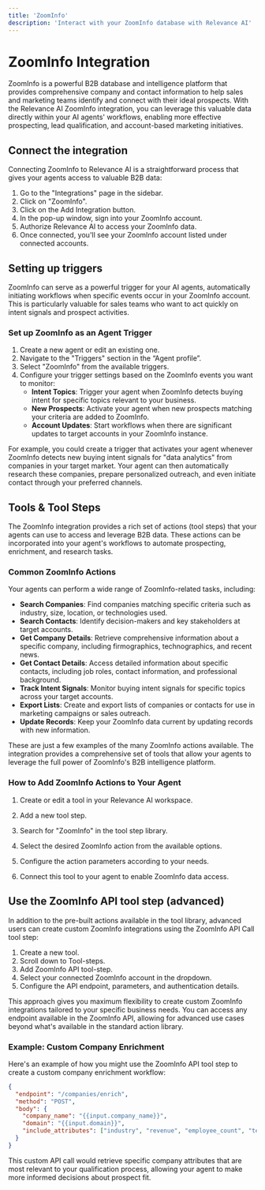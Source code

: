 ```yaml
---
title: 'ZoomInfo'
description: 'Interact with your ZoomInfo database with Relevance AI'
---
```


# ZoomInfo Integration

ZoomInfo is a powerful B2B database and intelligence platform that provides comprehensive company and contact information to help sales and marketing teams identify and connect with their ideal prospects. With the Relevance AI ZoomInfo integration, you can leverage this valuable data directly within your AI agents' workflows, enabling more effective prospecting, lead qualification, and account-based marketing initiatives.

## Connect the integration

Connecting ZoomInfo to Relevance AI is a straightforward process that gives your agents access to valuable B2B data:

1. Go to the "Integrations" page in the sidebar.
2. Click on "ZoomInfo".
3. Click on the Add Integration button.
4. In the pop-up window, sign into your ZoomInfo account.
5. Authorize Relevance AI to access your ZoomInfo data.
6. Once connected, you'll see your ZoomInfo account listed under connected accounts.

## Setting up triggers

ZoomInfo can serve as a powerful trigger for your AI agents, automatically initiating workflows when specific events occur in your ZoomInfo account. This is particularly valuable for sales teams who want to act quickly on intent signals and prospect activities.

### Set up ZoomInfo as an Agent Trigger

1. Create a new agent or edit an existing one.
2. Navigate to the "Triggers" section in the “Agent profile”.
3. Select "ZoomInfo" from the available triggers.
4. Configure your trigger settings based on the ZoomInfo events you want to monitor:
   - **Intent Topics**: Trigger your agent when ZoomInfo detects buying intent for specific topics relevant to your business.
   - **New Prospects**: Activate your agent when new prospects matching your criteria are added to ZoomInfo.
   - **Account Updates**: Start workflows when there are significant updates to target accounts in your ZoomInfo instance.

For example, you could create a trigger that activates your agent whenever ZoomInfo detects new buying intent signals for "data analytics" from companies in your target market. Your agent can then automatically research these companies, prepare personalized outreach, and even initiate contact through your preferred channels.

## Tools & Tool Steps

The ZoomInfo integration provides a rich set of actions (tool steps) that your agents can use to access and leverage B2B data. These actions can be incorporated into your agent's workflows to automate prospecting, enrichment, and research tasks.

### Common ZoomInfo Actions

Your agents can perform a wide range of ZoomInfo-related tasks, including:

- **Search Companies**: Find companies matching specific criteria such as industry, size, location, or technologies used.
- **Search Contacts**: Identify decision-makers and key stakeholders at target accounts.
- **Get Company Details**: Retrieve comprehensive information about a specific company, including firmographics, technographics, and recent news.
- **Get Contact Details**: Access detailed information about specific contacts, including job roles, contact information, and professional background.
- **Track Intent Signals**: Monitor buying intent signals for specific topics across your target accounts.
- **Export Lists**: Create and export lists of companies or contacts for use in marketing campaigns or sales outreach.
- **Update Records**: Keep your ZoomInfo data current by updating records with new information.

These are just a few examples of the many ZoomInfo actions available. The integration provides a comprehensive set of tools that allow your agents to leverage the full power of ZoomInfo's B2B intelligence platform.

### How to Add ZoomInfo Actions to Your Agent

1. Create or edit a tool in your Relevance AI workspace.
2. Add a new tool step.
3. Search for "ZoomInfo" in the tool step library.
4. Select the desired ZoomInfo action from the available options.

5. Configure the action parameters according to your needs.
6. Connect this tool to your agent to enable ZoomInfo data access.

## Use the ZoomInfo API tool step (advanced)

In addition to the pre-built actions available in the tool library, advanced users can create custom ZoomInfo integrations using the ZoomInfo API Call tool step:

1. Create a new tool.
2. Scroll down to Tool-steps.
3. Add ZoomInfo API tool-step.
4. Select your connected ZoomInfo account in the dropdown.
5. Configure the API endpoint, parameters, and authentication details.

This approach gives you maximum flexibility to create custom ZoomInfo integrations tailored to your specific business needs. You can access any endpoint available in the ZoomInfo API, allowing for advanced use cases beyond what's available in the standard action library.

### Example: Custom Company Enrichment

Here's an example of how you might use the ZoomInfo API tool step to create a custom company enrichment workflow:


```json
{
  "endpoint": "/companies/enrich",
  "method": "POST",
  "body": {
    "company_name": "{{input.company_name}}",
    "domain": "{{input.domain}}",
    "include_attributes": ["industry", "revenue", "employee_count", "technologies", "location"]
  }
}
```

This custom API call would retrieve specific company attributes that are most relevant to your qualification process, allowing your agent to make more informed decisions about prospect fit.
